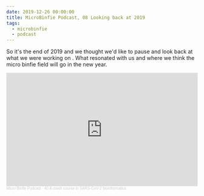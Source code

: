 ```yaml
---
date: 2019-12-26 00:00:00
title: MicroBinfie Podcast, 08 Looking back at 2019
tags:
  - microbinfie
  - podcast
---
```

So it's the end of 2019 and we thought we'd like to pause and look
back at what we were working on . What resonated  with us and where we
think the micro binfie field will go in the new year.

<iframe width="100%" height="300" scrolling="no" frameborder="no" allow="autoplay" src="https://w.soundcloud.com/player/?url=https%3A//api.soundcloud.com/tracks/732647680&color=%23ff5500&auto_play=false&hide_related=false&show_comments=true&show_user=true&show_reposts=false&show_teaser=true&visual=true"></iframe><div style="font-size: 10px; color: #cccccc;line-break: anywhere;word-break: normal;overflow: hidden;white-space: nowrap;text-overflow: ellipsis; font-family: Interstate,Lucida Grande,Lucida Sans Unicode,Lucida Sans,Garuda,Verdana,Tahoma,sans-serif;font-weight: 100;"><a href="https://soundcloud.com/microbinfie" title="Micro Binfie Podcast" target="_blank" style="color: #cccccc; text-decoration: none;">Micro Binfie Podcast</a> · <a href="https://soundcloud.com/microbinfie/40-a-crash-course-in-sars-cov-2-bioinformatics" title="08 Looking back at 2019" target="_blank" style="color: #cccccc; text-decoration: none;">40 A crash course in SARS-CoV-2 bioinformatics</a></div>
